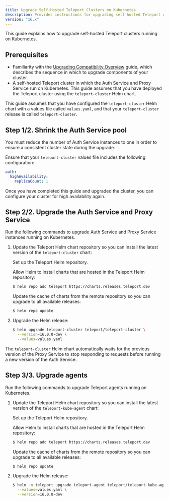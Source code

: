 ```yaml
---
title: Upgrade Self-Hosted Teleport Clusters on Kubernetes
description: Provides instructions for upgrading self-hosted Teleport clusters that run on Kubernetes. 
version: "16.x"
---
```


This guide explains how to upgrade self-hosted Teleport clusters running on
Kubernetes.

## Prerequisites

- Familiarity with the [Upgrading Compatibility Overview](/docs/ver/16.x/upgrading/overview) guide,
  which describes the sequence in which to upgrade components of your cluster.
- A self-hosted Teleport cluster in which the Auth Service and Proxy Service run
  on Kubernetes. This guide assumes that you have deployed the Teleport cluster
  using the `teleport-cluster` Helm chart.

This guide assumes that you have configured the `teleport-cluster` Helm chart
with a values file called `values.yaml`, and that your `teleport-cluster`
release is called `teleport-cluster`.

## Step 1/2. Shrink the Auth Service pool

You must reduce the number of Auth Service instances to one in order to ensure a
consistent cluster state during the upgrade.

Ensure that your `teleport-cluster` values file includes the following
configuration:

```yaml
auth:
  highAvailability:
    replicaCount: 1
```

Once you have completed this guide and upgraded the cluster, you can configure
your cluster for high availability again.

## Step 2/2. Upgrade the Auth Service and Proxy Service

Run the following commands to upgrade Auth Service and Proxy Service instances
running on Kubernetes.

1. Update the Teleport Helm chart repository so you can install the latest
   version of the `teleport-cluster` chart:

   Set up the Teleport Helm repository.

   Allow Helm to install charts that are hosted in the Teleport Helm repository:

   ```bash
   $ helm repo add teleport https://charts.releases.teleport.dev
   ```

   Update the cache of charts from the remote repository so you can upgrade to all
   available releases:

   ```bash
   $ helm repo update
   ```

2. Upgrade the Helm release:

   ```bash
   $ helm upgrade teleport-cluster teleport/teleport-cluster \
     --version=16.0.0-dev \
     --values=values.yaml
   ```

The `teleport-cluster` Helm chart automatically waits for the previous version
of the Proxy Service to stop responding to requests before running a new version
of the Auth Service.

## Step 3/3. Upgrade agents

Run the following commands to upgrade Teleport agents running on Kubernetes.

1. Update the Teleport Helm chart repository so you can install the latest
   version of the `teleport-kube-agent` chart:

   Set up the Teleport Helm repository.

   Allow Helm to install charts that are hosted in the Teleport Helm repository:

   ```bash
   $ helm repo add teleport https://charts.releases.teleport.dev
   ```

   Update the cache of charts from the remote repository so you can upgrade to all
   available releases:

   ```bash
   $ helm repo update
   ```

2. Upgrade the Helm release:

   ```bash
   $ helm -n teleport upgrade teleport-agent teleport/teleport-kube-agent \
     --values=values.yaml \
     --version=16.0.0-dev
   ```
